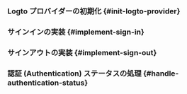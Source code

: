 
<GuideTip />

### Logto プロバイダーの初期化 \{#init-logto-provider}

<InitClient />

### サインインの実装 \{#implement-sign-in}

<ImplementSignIn />

### サインアウトの実装 \{#implement-sign-out}

<ImplementSignOut />

### 認証 (Authentication) ステータスの処理 \{#handle-authentication-status}

<HandleAuthenticationStatus />

<Checkpoint />
